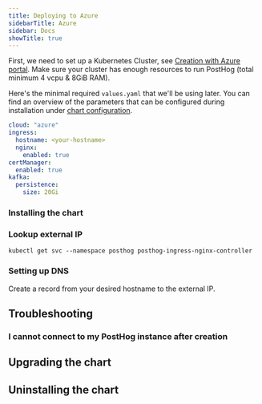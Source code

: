 ```yaml
---
title: Deploying to Azure
sidebarTitle: Azure
sidebar: Docs
showTitle: true
---
```



First, we need to set up a Kubernetes Cluster, see [Creation with Azure portal](https://docs.microsoft.com/en-us/azure/aks/kubernetes-walkthrough-portal#create-an-aks-cluster). Make sure your cluster has enough resources to run PostHog (total minimum 4 vcpu & 8GiB RAM).

Here's the minimal required `values.yaml` that we'll be using later. You can find an overview of the parameters that can be configured during installation under [chart configuration](/docs/self-host/deploy/configuration).
```yaml
cloud: "azure"
ingress:
  hostname: <your-hostname>
  nginx:
    enabled: true
certManager:
  enabled: true
kafka:
  persistence:
    size: 20Gi
```

### Installing the chart

<InstallingSnippet />

    
### Lookup external IP

```console
kubectl get svc --namespace posthog posthog-ingress-nginx-controller
```
### Setting up DNS

Create a record from your desired hostname to the external IP.

## Troubleshooting
### I cannot connect to my PostHog instance after creation
<TryUnsecureSnippet />

## Upgrading the chart
<UpgradingSnippet />

## Uninstalling the chart
<UninstallingSnippet />
